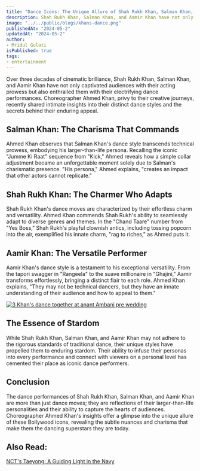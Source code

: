 ```yaml
---
title: "Dance Icons: The Unique Allure of Shah Rukh Khan, Salman Khan, and Aamir Khan"
description: Shah Rukh Khan, Salman Khan, and Aamir Khan have not only captivated audiences with their acting prowess but also enthralled them with their electrifying dance performances.
image: "../../public/blogs/khans-dance.png"
publishedAt: "2024-05-2"
updatedAt: "2024-05-2"
author: 
- Mridul Gulati
isPublished: true
tags: 
- entertainment
---
```


Over three decades of cinematic brilliance, Shah Rukh Khan, Salman Khan, and Aamir Khan have not only captivated audiences with their acting prowess but also enthralled them with their electrifying dance performances. Choreographer Ahmed Khan, privy to their creative journeys, recently shared intimate insights into their distinct dance styles and the secrets behind their enduring appeal.

## Salman Khan: The Charisma That Commands

Ahmed Khan observes that Salman Khan's dance style transcends technical prowess, embodying his larger-than-life persona. Recalling the iconic "Jumme Ki Raat" sequence from "Kick," Ahmed reveals how a simple collar adjustment became an unforgettable moment solely due to Salman's charismatic presence. "His persona," Ahmed explains, "creates an impact that other actors cannot replicate."

## Shah Rukh Khan: The Charmer Who Adapts

Shah Rukh Khan's dance moves are characterized by their effortless charm and versatility. Ahmed Khan commends Shah Rukh's ability to seamlessly adapt to diverse genres and themes. In the "Chand Taare" number from "Yes Boss," Shah Rukh's playful clownish antics, including tossing popcorn into the air, exemplified his innate charm, "rag to riches," as Ahmed puts it.

## Aamir Khan: The Versatile Performer

Aamir Khan's dance style is a testament to his exceptional versatility. From the tapori swagger in "Rangeela" to the suave millionaire in "Ghajini," Aamir transforms effortlessly, bringing a distinct flair to each role. Ahmed Khan explains, "They may not be technical dancers, but they have an innate understanding of their audience and how to appeal to them."

[![3 Khan's dance together at anant Ambani pre wedding](https://img.youtube.com/vi/rfItvFH4-ZE/0.jpg)](https://www.youtube.com/watch?v=rfItvFH4-ZE)

## The Essence of Stardom

While Shah Rukh Khan, Salman Khan, and Aamir Khan may not adhere to the rigorous standards of traditional dance, their unique styles have propelled them to enduring stardom. Their ability to infuse their personas into every performance and connect with viewers on a personal level has cemented their place as iconic dance performers.

## Conclusion

The dance performances of Shah Rukh Khan, Salman Khan, and Aamir Khan are more than just dance moves; they are reflections of their larger-than-life personalities and their ability to capture the hearts of audiences. Choreographer Ahmed Khan's insights offer a glimpse into the unique allure of these Bollywood icons, revealing the subtle nuances and charisma that make them the dancing superstars they are today.

## Also Read: 

[NCT's Taeyong: A Guiding Light in the Navy](https://onlinekhabri.com/blog/content/nct_taeyong-a-guiding-light-in-navy)